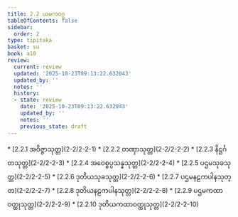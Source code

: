 ```yaml
---
title: 2.2 ယမကဝဂ္ဂ
tableOfContents: false
sidebar:
  order: 2
type: tipitaka
basket: su
book: a10
review:
  current: review
  updated: '2025-10-23T09:13:22.632043'
  updated_by: ''
  notes: ''
  history:
  - state: review
    date: '2025-10-23T09:13:22.632043'
    updated_by: ''
    notes: ''
    previous_state: draft
---
```



<ReviewStatus review={frontmatter.review} showDetails={true} />

<HypothesisAnnotation frontmatter={frontmatter} />

<DynamicBreadcrumb />



<TableOfContents book="a10" section="2.2">
* [2.2.1 အဝိဇ္ဇာသုတ္တ](2-2/2-2-1)
* [2.2.2 တဏှာသုတ္တ](2-2/2-2-2)
* [2.2.3 နိဋ္ဌင်္ဂတသုတ္တ](2-2/2-2-3)
* [2.2.4 အဝေစ္စပ္ပသန္နသုတ္တ](2-2/2-2-4)
* [2.2.5 ပဌမသုခသုတ္တ](2-2/2-2-5)
* [2.2.6 ဒုတိယသုခသုတ္တ](2-2/2-2-6)
* [2.2.7 ပဌမနဠကပါနသုတ္တ](2-2/2-2-7)
* [2.2.8 ဒုတိယနဠကပါနသုတ္တ](2-2/2-2-8)
* [2.2.9 ပဌမကထာဝတ္ထုသုတ္တ](2-2/2-2-9)
* [2.2.10 ဒုတိယကထာဝတ္ထုသုတ္တ](2-2/2-2-10)
</TableOfContents>